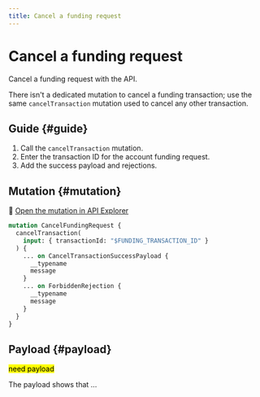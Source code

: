 ```yaml
---
title: Cancel a funding request
---
```


# Cancel a funding request

Cancel a funding request with the API.

There isn't a dedicated mutation to cancel a funding transaction; use the same `cancelTransaction` mutation used to cancel any other transaction.

## Guide {#guide}

1. Call the `cancelTransaction` mutation.
1. Enter the transaction ID for the account funding request.
1. Add the success payload and rejections.

## Mutation {#mutation}

🔎 [Open the mutation in API Explorer](https://explorer.swan.io?query=bXV0YXRpb24gQ2FuY2VsRnVuZGluZ1JlcXVlc3QgewogIGNhbmNlbFRyYW5zYWN0aW9uKGlucHV0OiB7IHRyYW5zYWN0aW9uSWQ6ICIkRlVORElOR19UUkFOU0FDVElPTl9JRCIgfSkgewogICAgLi4uIG9uIENhbmNlbFRyYW5zYWN0aW9uU3VjY2Vzc1BheWxvYWQgewogICAgICBfX3R5cGVuYW1lCiAgICAgIG1lc3NhZ2UKICAgIH0KICAgIC4uLiBvbiBGb3JiaWRkZW5SZWplY3Rpb24gewogICAgICBfX3R5cGVuYW1lCiAgICAgIG1lc3NhZ2UKICAgIH0KICB9Cn0K&tab=api)

```graphql {3} showLineNumbers
mutation CancelFundingRequest {
  cancelTransaction(
    input: { transactionId: "$FUNDING_TRANSACTION_ID" }
  ) {
    ... on CancelTransactionSuccessPayload {
      __typename
      message
    }
    ... on ForbiddenRejection {
      __typename
      message
    }
  }
}
```

## Payload {#payload}

<mark>need payload</mark>

The payload shows that ...

```json {7} showLineNumbers

```